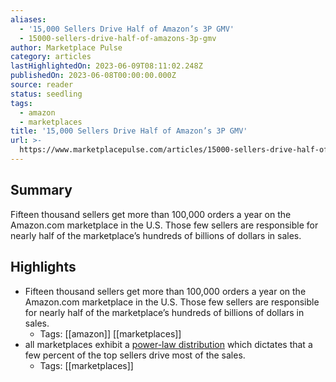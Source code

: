 ```yaml
---
aliases:
  - '15,000 Sellers Drive Half of Amazon’s 3P GMV'
  - 15000-sellers-drive-half-of-amazons-3p-gmv
author: Marketplace Pulse
category: articles
lastHighlightedOn: 2023-06-09T08:11:02.248Z
publishedOn: 2023-06-08T00:00:00.000Z
source: reader
status: seedling
tags:
  - amazon
  - marketplaces
title: '15,000 Sellers Drive Half of Amazon’s 3P GMV'
url: >-
  https://www.marketplacepulse.com/articles/15000-sellers-drive-half-of-amazons-3p-gmv
---
```

## Summary

Fifteen thousand sellers get more than 100,000 orders a year on the Amazon.com marketplace in the U.S. Those few sellers are responsible for nearly half of the marketplace’s hundreds of billions of dollars in sales.

## Highlights

- Fifteen thousand sellers get more than 100,000 orders a year on the Amazon.com marketplace in the U.S. Those few sellers are responsible for nearly half of the marketplace’s hundreds of billions of dollars in sales.
    - Tags: [[amazon]] [[marketplaces]]
- all marketplaces exhibit a [power-law distribution](https://www.marketplacepulse.com/articles/marketplaces-power-law) which dictates that a few percent of the top sellers drive most of the sales.
    - Tags: [[marketplaces]]

